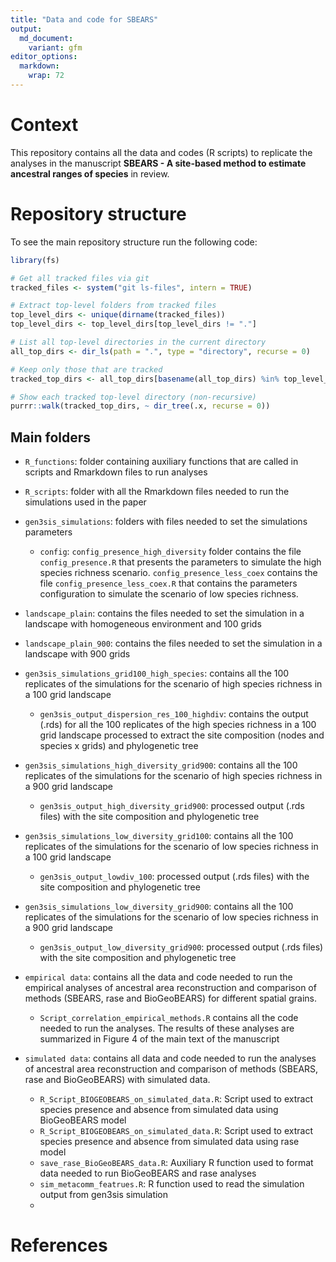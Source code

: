 ```yaml
---
title: "Data and code for SBEARS"
output: 
  md_document:
    variant: gfm
editor_options: 
  markdown: 
    wrap: 72
---
```


<!-- README.md is generated from README.Rmd. Please edit that file -->

# Context

This repository contains all the data and codes (R scripts) to replicate
the analyses in the manuscript **SBEARS - A site-based method to
estimate ancestral ranges of species** in review.

# Repository structure

To see the main repository structure run the following code:

```r
library(fs)

# Get all tracked files via git
tracked_files <- system("git ls-files", intern = TRUE)

# Extract top-level folders from tracked files
top_level_dirs <- unique(dirname(tracked_files))
top_level_dirs <- top_level_dirs[top_level_dirs != "."]

# List all top-level directories in the current directory
all_top_dirs <- dir_ls(path = ".", type = "directory", recurse = 0)

# Keep only those that are tracked
tracked_top_dirs <- all_top_dirs[basename(all_top_dirs) %in% top_level_dirs]

# Show each tracked top-level directory (non-recursive)
purrr::walk(tracked_top_dirs, ~ dir_tree(.x, recurse = 0))

```

## Main folders

-   `R_functions`: folder containing auxiliary functions that are called
    in scripts and Rmarkdown files to run analyses

-   `R_scripts`: folder with all the Rmarkdown files needed to run the
    simulations used in the paper

-   `gen3sis_simulations`: folders with files needed to set the
    simulations parameters

    -   `config`: `config_presence_high_diversity` folder contains the
        file `config_presence.R` that presents the parameters to
        simulate the high species richness scenario.
        `config_presence_less_coex` contains the file
        `config_presence_less_coex.R` that contains the parameters
        configuration to simulate the scenario of low species richness.

-   `landscape_plain`: contains the files needed to set the simulation
    in a landscape with homogeneous environment and 100 grids

-   `landscape_plain_900`: contains the files needed to set the
    simulation in a landscape with 900 grids

-   `gen3sis_simulations_grid100_high_species`: contains all the 100
    replicates of the simulations for the scenario of high species
    richness in a 100 grid landscape

    -   `gen3sis_output_dispersion_res_100_highdiv`: contains the output
        (.rds) for all the 100 replicates of the high species richness
        in a 100 grid landscape processed to extract the site
        composition (nodes and species x grids) and phylogenetic tree

-   `gen3sis_simulations_high_diversity_grid900`: contains all the 100
    replicates of the simulations for the scenario of high species
    richness in a 900 grid landscape

    -   `gen3sis_output_high_diversity_grid900`: processed output (.rds
        files) with the site composition and phylogenetic tree

-   `gen3sis_simulations_low_diversity_grid100`: contains all the 100
    replicates of the simulations for the scenario of low species
    richness in a 100 grid landscape

    -   `gen3sis_output_lowdiv_100`: processed output (.rds files) with
        the site composition and phylogenetic tree

-   `gen3sis_simulations_low_diversity_grid900`: contains all the 100
    replicates of the simulations for the scenario of low species
    richness in a 900 grid landscape

    -   `gen3sis_output_low_diversity_grid900`: processed output (.rds
        files) with the site composition and phylogenetic tree

-   `empirical data`: contains all the data and code needed to run the
    empirical analyses of ancestral area reconstruction and comparison
    of methods (SBEARS, rase and BioGeoBEARS) for different spatial
    grains. 
      
      - `Script_correlation_empirical_methods.R` contains all the
    code needed to run the analyses. The results of these analyses are
    summarized in Figure 4 of the main text of the manuscript

-   `simulated data`: contains all data and code needed to run the
    analyses of ancestral area reconstruction and comparison of methods
    (SBEARS, rase and BioGeoBEARS) with simulated data. 
      
      - `R_Script_BIOGEOBEARS_on_simulated_data.R`: Script used to extract
    species presence and absence from simulated data using BioGeoBEARS
    model
      - `R_Script_BIOGEOBEARS_on_simulated_data.R`: Script used to
    extract species presence and absence from simulated data using rase
    model 
      - `save_rase_BioGeoBEARS_data.R`: Auxiliary R function used to
    format data needed to run BioGeoBEARS and rase analyses 
      - `sim_metacomm_featrues.R`: R function used to read the simulation
    output from gen3sis simulation
      - 

# References
